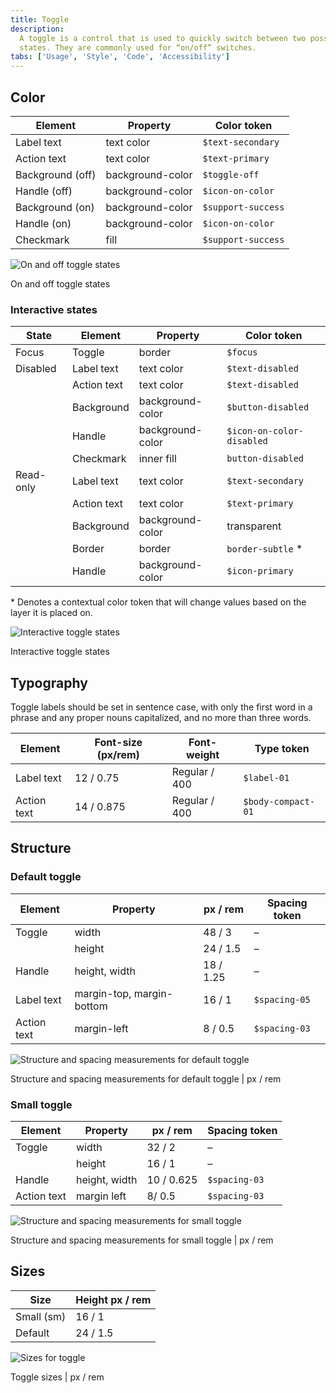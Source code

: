 ```yaml
---
title: Toggle
description:
  A toggle is a control that is used to quickly switch between two possible
  states. They are commonly used for “on/off” switches.
tabs: ['Usage', 'Style', 'Code', 'Accessibility']
---
```


## Color

| Element          | Property         | Color token        |
| ---------------- | ---------------- | ------------------ |
| Label text       | text color       | `$text-secondary`  |
| Action text      | text color       | `$text-primary`    |
| Background (off) | background-color | `$toggle-off`      |
| Handle (off)     | background-color | `$icon-on-color`   |
| Background (on)  | background-color | `$support-success` |
| Handle (on)      | background-color | `$icon-on-color`   |
| Checkmark        | fill             | `$support-success` |

<Row>
<Column colLg={8}>

![On and off toggle states](images/toggle-style-color.png)

</Column>
</Row>

<Caption>On and off toggle states</Caption>

### Interactive states

| State     | Element     | Property         | Color token               |
| --------- | ----------- | ---------------- | ------------------------- |
| Focus     | Toggle      | border           | `$focus`                  |
| Disabled  | Label text  | text color       | `$text-disabled`          |
|           | Action text | text color       | `$text-disabled`          |
|           | Background  | background-color | `$button-disabled`        |
|           | Handle      | background-color | `$icon-on-color-disabled` |
|           | Checkmark   | inner fill       | `button-disabled`         |
| Read-only | Label text  | text color       | `$text-secondary`         |
|           | Action text | text color       | `$text-primary`           |
|           | Background  | background-color | transparent               |
|           | Border      | border           | `border-subtle` \*        |
|           | Handle      | background-color | `$icon-primary`           |

<Caption>
  * Denotes a contextual color token that will change values based on the layer
  it is placed on.
</Caption>

<Row>
<Column colLg={8}>

![Interactive toggle states](images/toggle-style-states.png)

</Column>
</Row>

<Caption>Interactive toggle states</Caption>

## Typography

Toggle labels should be set in sentence case, with only the first word in a
phrase and any proper nouns capitalized, and no more than three words.

| Element     | Font-size (px/rem) | Font-weight   | Type token         |
| ----------- | ------------------ | ------------- | ------------------ |
| Label text  | 12 / 0.75          | Regular / 400 | `$label-01`        |
| Action text | 14 / 0.875         | Regular / 400 | `$body-compact-01` |

## Structure

### Default toggle

| Element     | Property                  | px / rem  | Spacing token |
| ----------- | ------------------------- | --------- | ------------- |
| Toggle      | width                     | 48 / 3    | –             |
|             | height                    | 24 / 1.5  | –             |
| Handle      | height, width             | 18 / 1.25 | –             |
| Label text  | margin-top, margin-bottom | 16 / 1    | `$spacing-05` |
| Action text | margin-left               | 8 / 0.5   | `$spacing-03` |

<div className="image--fixed">

![Structure and spacing measurements for default toggle](images/toggle-style-default-spec.png)

</div>

<Caption>
  Structure and spacing measurements for default toggle | px / rem
</Caption>

### Small toggle

| Element     | Property      | px / rem   | Spacing token |
| ----------- | ------------- | ---------- | ------------- |
| Toggle      | width         | 32 / 2     | –             |
|             | height        | 16 / 1     | –             |
| Handle      | height, width | 10 / 0.625 | `$spacing-03` |
| Action text | margin left   | 8/ 0.5     | `$spacing-03` |

<div className="image--fixed">

![Structure and spacing measurements for small toggle](images/toggle-style-small-spec.png)

</div>

<Caption>
  Structure and spacing measurements for small toggle | px / rem
</Caption>

## Sizes

| Size       | Height px / rem |
| ---------- | --------------- |
| Small (sm) | 16 / 1          |
| Default    | 24 / 1.5        |

<div className="image--fixed">

![Sizes for toggle](images/toggle-style-sizes.png)

</div>

<Caption>Toggle sizes | px / rem</Caption>
